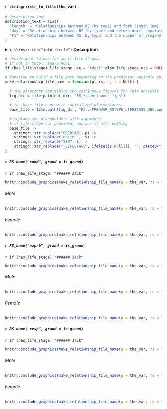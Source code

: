
#### `r stringr::str_to_title(the_var)` {.tabset}

```r
# description text
description_text = list(
  "length" = "Relationships between RS (by type) and fork length (mm), separated by categorical variables of interest (e.g., origin, sex, year, etc.). Curves show the model-fitted relationship, shaded regions show 95% bootstrap confidence intervals, and points show _binned averages_ of of the raw data (bin width = 10mm). Filled-in points have $\\ge$ 10 spawners per bin, hollow points have $\\lt$ 10 spawners per bin.",
  "day" = "Relationships between RS (by type) and return date, separated by categorical variables of interest (e.g., origin, sex, year, etc.). Curves show the model-fitted relationship, shaded regions show 95% bootstrap confidence intervals, and points show _binned averages_ of of the raw data (bin width = 5 days). Filled-in points have $\\ge$ 10 spawners per bin, hollow points have $\\lt$ 10 spawners per bin.",
  "F1" = "Relationships between RS (by type) and the number of progeny, separated by categorical variables of interest (e.g., origin, sex, year, etc.). Curves show the model-fitted relationship, shaded regions show 95% bootstrap confidence intervals, and points show _binned averages_ of of the raw data (bin width = 1 spawner). Filled-in points have $\\ge$ 10 spawners per bin, hollow points have $\\lt$ 10 spawners per bin."
)
```

:::{.helptext}
<details>
<summary>`r shiny::icon("info-circle")` **Description**</summary>
_`r description_text[[the_var]]`_
</details>
:::

```r
# decide what to use for adult life stages.
# If not in model, leave NULL
if (has_life_stage) life_stage_use = "Adult" else life_stage_use = NULL

# function to build a file path depending on the predictor variable (p), RS type (rs), sex (s), and life stage (l; if applicable)
make_relationship_file_name = function(p, rs, s, l = NULL) {
  
  # the directory containing the continuous figures for this analysis
  fig_dir = file.path(out_dir, "RS-v-continuous-figs")
  
  # the base file name with capitalized placeholders
  base_file = file.path(fig_dir, "RS-v-PREDVAR_RSTYPE_LIFESTAGE_SEX.png")
  
  # replace the placeholders with arguments
  # if life stage not provided, replace it with nothing
  base_file |> 
    stringr::str_replace("PREDVAR", p) |> 
    stringr::str_replace("RSTYPE", rs) |> 
    stringr::str_replace("SEX", s) |> 
    stringr::str_replace("_LIFESTAGE", ifelse(is.null(l), "", paste0("_", l)))
}
```

##### `r RS_name("cond", grand = is_grand)` {.tabset .tabset-pills}

`r if (has_life_stage) "###### Jack"`

```r
knitr::include_graphics(make_relationship_file_name(p = the_var, rs = "cond", s = "M", l = "Jack"))
```

###### Male

```r
knitr::include_graphics(make_relationship_file_name(p = the_var, rs = "cond", s = "M", l = life_stage_use))
```

###### Female

```r
knitr::include_graphics(make_relationship_file_name(p = the_var, rs = "cond", s = "F", l = life_stage_use))
```

##### `r RS_name("nzprb", grand = is_grand)` {.tabset .tabset-pills}

`r if (has_life_stage) "###### Jack"`

```r
knitr::include_graphics(make_relationship_file_name(p = the_var, rs = "nzprb", s = "M", l = "Jack"))
```

###### Male

```r
knitr::include_graphics(make_relationship_file_name(p = the_var, rs = "nzprb", s = "M", l = life_stage_use))
```

###### Female

```r
knitr::include_graphics(make_relationship_file_name(p = the_var, rs = "nzprb", s = "F", l = life_stage_use))
```

##### `r RS_name("resp", grand = is_grand)` {.tabset .tabset-pills}

`r if (has_life_stage) "###### Jack"`

```r
knitr::include_graphics(make_relationship_file_name(p = the_var, rs = "resp", s = "M", l = "Jack"))
```

###### Male

```r
knitr::include_graphics(make_relationship_file_name(p = the_var, rs = "resp", s = "M", l = life_stage_use))
```

###### Female

```r
knitr::include_graphics(make_relationship_file_name(p = the_var, rs = "resp", s = "F", l = life_stage_use))
```
